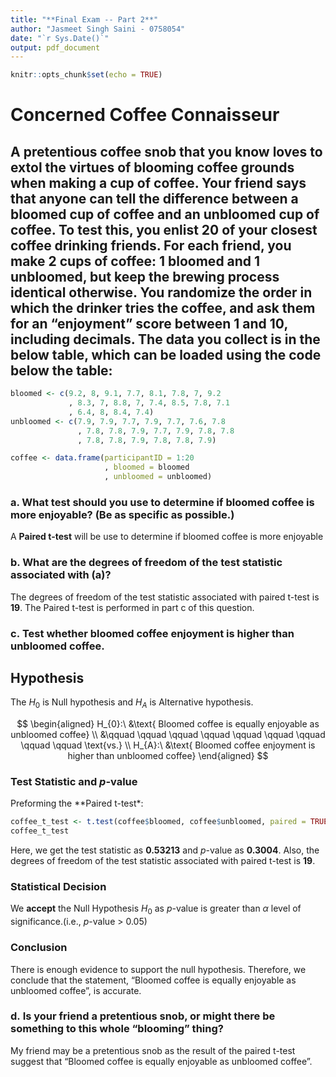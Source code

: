 ```yaml
---
title: "**Final Exam -- Part 2**"
author: "Jasmeet Singh Saini - 0758054"
date: "`r Sys.Date()`"
output: pdf_document
---
```


```r
knitr::opts_chunk$set(echo = TRUE)
```

# Concerned Coffee Connaisseur

## A pretentious coffee snob that you know loves to extol the virtues of blooming coffee grounds when making a cup of coffee. Your friend says that anyone can tell the difference between a bloomed cup of coffee and an unbloomed cup of coffee. To test this, you enlist 20 of your closest coffee drinking friends. For each friend, you make 2 cups of coffee: 1 bloomed and 1 unbloomed, but keep the brewing process identical otherwise. You randomize the order in which the drinker tries the coffee, and ask them for an "enjoyment" score between 1 and 10, including decimals. The data you collect is in the below table, which can be loaded using the code below the table:

```r
bloomed <- c(9.2, 8, 9.1, 7.7, 8.1, 7.8, 7, 9.2
             , 8.3, 7, 8.8, 7, 7.4, 8.5, 7.8, 7.1
             , 6.4, 8, 8.4, 7.4)
unbloomed <- c(7.9, 7.9, 7.7, 7.9, 7.7, 7.6, 7.8
               , 7.8, 7.8, 7.9, 7.7, 7.9, 7.8, 7.8
               , 7.8, 7.8, 7.9, 7.8, 7.8, 7.9)

coffee <- data.frame(participantID = 1:20
                     , bloomed = bloomed
                     , unbloomed = unbloomed)
```

### a. What test should you use to determine if bloomed coffee is more enjoyable? (Be as specific as possible.)
  
A **Paired t-test** will be use to determine if bloomed coffee is more enjoyable

### b. What are the degrees of freedom of the test statistic associated with (a)?

The degrees of freedom of the test statistic associated with paired t-test is **19**. The Paired t-test is performed in part c of this question.

### c. Test whether bloomed coffee enjoyment is higher than unbloomed coffee.

## Hypothesis

The $H_{0}$ is Null hypothesis and $H_{A}$ is Alternative hypothesis.

$$
\begin{aligned}
H_{0}:\ &\text{ Bloomed coffee is equally enjoyable as unbloomed coffee} \\
&\qquad \qquad \qquad \qquad \qquad \qquad \qquad \qquad \qquad \text{vs.} \\
H_{A}:\ &\text{ Bloomed coffee enjoyment is higher than unbloomed coffee}
\end{aligned}
$$

### Test Statistic and _p_-value

Preforming the **Paired t-test*:

```r
coffee_t_test <- t.test(coffee$bloomed, coffee$unbloomed, paired = TRUE, alternative = "greater")
coffee_t_test
```

Here, we get the test statistic as **0.53213** and *p*-value as **0.3004**. Also, the degrees of freedom of the test statistic associated with paired t-test is **19**.


### Statistical Decision

We **accept** the Null Hypothesis $H_{0}$ as $p$-value is greater than $\alpha$ level of significance.(i.e., *p*-value > 0.05)

### Conclusion

There is enough evidence to support the null hypothesis. Therefore, we conclude that the statement, "Bloomed coffee is equally enjoyable as unbloomed coffee", is accurate.


### d. Is your friend a pretentious snob, or might there be something to this whole "blooming" thing?

My friend may be a pretentious snob as the result of the paired t-test suggest that "Bloomed coffee is equally enjoyable as unbloomed coffee".
